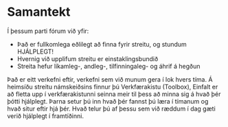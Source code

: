 
# Samantekt

<FullWidthImage image="/images/unit/conclusion.jpg" />

Í þessum parti fórum við yfir:
- Það er fullkomlega eðlilegt að finna fyrir streitu, og stundum HJÁLPLEGT!
- Hvernig við upplifum streitu er einstaklingsbundið
- Streita hefur líkamleg-, andleg-, tilfinningaleg- og áhrif á hegðun

Það er eitt verkefni eftir, verkefni sem við munum gera í lok hvers tíma. Á heimsíðu streitu námskeiðsins finnur þú Verkfærakistu (Toolbox), Einfalt er að fletta upp í verkfærakistunni seinna meir til þess að minna sig á hvað þér þótti hjálplegt. Þarna setur þú inn hvað þér fannst þú læra í tímanum og hvað situr eftir hjá þér. Hvað telur þú af þessu sem við ræddum í dag gæti verið hjálplegt í framtíðinni.

<UnitNavButtons prevUrl="./11-basic-needs" nextUrl="../week2/1-recap"/>
